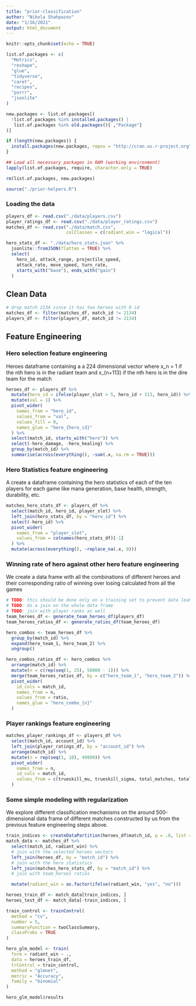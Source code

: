 ```yaml
---
title: "prior-classification"
author: "Nikola Shahpazov"
date: "1/16/2021"
output: html_document
---
```


```r
knitr::opts_chunk$set(echo = TRUE)
```


```r
list.of.packages <- c(
  "Metrics",
  "reshape",
  "glue",
  "tidyverse",
  "caret",
  "recipes",
  "purrr",
  "jsonlite"
)

new.packages <- list.of.packages[(
  !list.of.packages %in% installed.packages() |
   list.of.packages %in% old.packages()[ ,"Package"]
)]

if (length(new.packages)) {
  install.packages(new.packages, repos = "http://cran.us.r-project.org")
}

## Load all necessary packages in RAM (working environment)
lapply(list.of.packages, require, character.only = TRUE)

rm(list.of.packages, new.packages)
```

```r
source("./prior-helpers.R")
```

### Loading the data

```r
players_df <- read.csv("./data/players.csv")
player_ratings_df <- read.csv("./data/player_ratings.csv")
matches_df <- read.csv("./data/match.csv",
                       colClasses = c(radiant_win = "logical"))

hero_stats_df <- "./data/hero_stats.json" %>%
  jsonlite::fromJSON(flatten = TRUE) %>%
  select(
    hero_id, attack_range, projectile_speed,
    attack_rate, move_speed, turn_rate,
    starts_with("base"), ends_with("gain")
  )
```
## Clean Data
```r
# drop match 2134 since it has two heroes with 0 id
matches_df <- filter(matches_df, match_id != 2134)
players_df <- filter(players_df, match_id != 2134)
```

## Feature Engineering

### Hero selection feature engineering

Heroes dataframe containing a a 224 dimensional vector where
x_n = 1 if the nth hero is in the radiant team and x_(n+113) if the nth hero is
in the dire team for the match

```r
heroes_df <- players_df %>%
  mutate(hero_id = ifelse(player_slot > 5, hero_id + 113, hero_id)) %>%
  mutate(val = 1) %>%
  pivot_wider(
    names_from = "hero_id",
    values_from = "val",
    values_fill = 0,
    names_glue = "hero_{hero_id}"
  ) %>%
  select(match_id, starts_with("hero")) %>%
  select(-hero_damage, -hero_healing) %>%
  group_by(match_id) %>%
  summarise(across(everything(), ~sum(.x, na.rm = TRUE)))
```
### Hero Statistics feature engineering

A create a dataframe containing the hero statistics of each of the ten players
for each game like mana generation, base health, strength, durability, etc.

```r
matches_hero_stats_df <- players_df %>%
  select(match_id, hero_id, player_slot) %>%
  left_join(hero_stats_df, by = "hero_id") %>%
  select(-hero_id) %>%
  pivot_wider(
    names_from = "player_slot",
    values_from = colnames(hero_stats_df)[-1]
  ) %>%
  mutate(across(everything(), ~replace_na(.x, 0)))
```

### Winning rate of hero against other hero feature engineering

We create a data frame with all the combinations of different heroes and their
corresponding ratio of winning over losing calculated from all the games

```r
# TODO: this should be done only on a training set to prevent data leakage
# TODO: do a join on the whole data frame
# TODO: join with player ranks as well
team_heroes_df <- generate_team_heroes_df(players_df)
team_heroes_ratios_df <- generate_ratios_df(team_heroes_df)

hero_combos <- team_heroes_df %>%
  group_by(match_id) %>%
  expand(hero_team_1, hero_team_2) %>%
  ungroup()

hero_combos_ratios_df <- hero_combos %>%
  arrange(match_id) %>%
  mutate(n = c(rep(seq(1, 25), 50000 - 1))) %>%
  merge(team_heroes_ratios_df, by = c("hero_team_1", "hero_team_2")) %>%
  pivot_wider(
    id_cols = match_id,
    names_from = n,
    values_from = ratio,
    names_glue = "hero_combo_{n}"
  )

```
### Player rankings feature engineering

```r
matches_player_rankings_df <- players_df %>%
  select(match_id, account_id) %>%
  left_join(player_ratings_df, by = "account_id") %>%
  arrange(match_id) %>%
  mutate(n = rep(seq(1, 10), 49999)) %>%
  pivot_wider(
    names_from = n,
    id_cols = match_id,
    values_from = c(trueskill_mu, trueskill_sigma, total_matches, total_wins)
  )
```


### Some simple modeling with regularization

We explore different classification mechanisms on the around 500-dimensional
data frame of different matches constructed by us from the previous feature 
engineering steps above. 

```r

train_indices <- createDataPartition(heroes_df$match_id, p = .8, list = FALSE)
match_data <- matches_df %>%
  select(match_id, radiant_win) %>%
  # join with the selected heroes vectors
  left_join(heroes_df, by = "match_id") %>%
  # join with the hero statistics
  left_join(matches_hero_stats_df, by = "match_id") %>%
  # join with team_heroes ratios

  mutate(radiant_win = as.factor(ifelse(radiant_win, "yes", "no")))

heroes_train_df <- match_data[train_indices, ]
heroes_test_df <- match_data[-train_indices, ]

train_control <- trainControl(
  method = "cv",
  number = 5,
  summaryFunction = twoClassSummary,
  classProbs = TRUE
)

hero_glm_model <- train(
  form = radiant_win ~ .,
  data = heroes_train_df,
  trControl = train_control,
  method = "glmnet",
  metric = "Accuracy",
  family = "binomial"
)

hero_glm_model$results
```